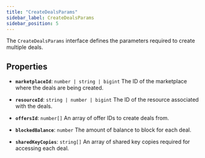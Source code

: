 ```yaml
---
title: "CreateDealsParams"
sidebar_label: CreateDealsParams
sidebar_position: 5
---
```


The `CreateDealsParams` interface defines the parameters required to create multiple deals.

## Properties

- **`marketplaceId`**: `number | string | bigint`
The ID of the marketplace where the deals are being created.

- **`resourceId`**: `string | number | bigint`
The ID of the resource associated with the deals.

- **`offersId`**: `number[]`
An array of offer IDs to create deals from.

- **`blockedBalance`**: `number`
The amount of balance to block for each deal.

- **`sharedKeyCopies`**: `string[]`
An array of shared key copies required for accessing each deal.
